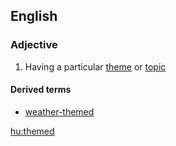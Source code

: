 ==English==

===Adjective===
{{en-adj}}

# {{label|en|often|in combination}} Having a particular [[theme]] or [[topic]]

====Derived terms====
* [[weather-themed]]

[[hu:themed]]